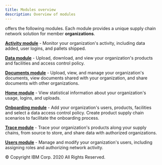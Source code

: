 ```yaml
---
title: Modules overview
description: Overview of modules
---
```


<PageDescription>

**<SolutionName />** offers the following modules. Each module
provides a unique supply chain network solution for member **organizations**.

</PageDescription>

[**Activity module**](/modules/activity) - Monitor your organization's <SolutionName /> activity,
including data added, user logins, and pallets shipped.

[**Data module**](/modules/data) - Upload, download, and view your organization's products and
facilities and access control policy.

[**Documents module**](/modules/documents) - Upload, view, and manage your organization's documents,
view documents shared with your organization, and share documents with other organizations.

[**Home module**](/modules/home) - View statistical information about your
organization's <SolutionName /> usage, logins, and uploads.

[**Onboarding module**](/modules/onboarding) - Add your organization's users, products, facilities
and select a data access control policy. Create product supply chain scenarios to facilitate the
onboarding process.

[**Trace module**](/modules/trace) - Trace your organization's products along your supply
chains, from source to store, and share data with authorized organizations.

[**Users module**](/modules/users) - Manage and modify your organization's users, including
assigning roles and authorizing network activity.

<PageCopyright>© Copyright IBM Corp. 2020 All Rights Reserved.</PageCopyright>
